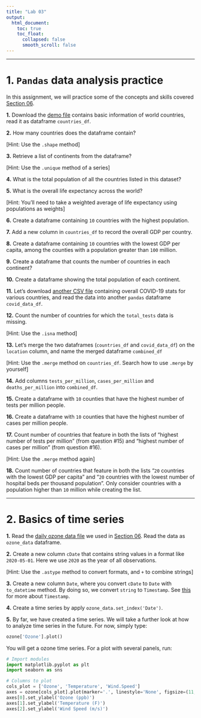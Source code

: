---
title: "Lab 03"
output:
  html_document:
    toc: true
    toc_float:
      collapsed: false
      smooth_scroll: false
---

***

# 1. `Pandas` data analysis practice

In this assignment, we will practice some of the concepts and skills covered [Section 06](https://zhu-group.github.io/ese5023/Section_06.html). 

**1.** Download the [demo file](https://zhu-group.github.io/ese5023/download/countries.csv) contains basic information of world countries, read it as dataframe `countries_df`.

**2.** How many countries does the dataframe contain? 

[Hint: Use the `.shape` method]

**3.** Retrieve a list of continents from the dataframe?

[Hint: Use the `.unique` method of a series]

**4.** What is the total population of all the countries listed in this dataset?

**5.** What is the overall life expectancy across the world?

[Hint: You'll need to take a weighted average of life expectancy using populations as weights]

**6.** Create a dataframe containing `10` countries with the highest population.

**7.** Add a new column in `countries_df` to record the overall GDP per country.

**8.** Create a dataframe containing `10` countries with the lowest GDP per capita, among the counties with a population greater than `100` million.

**9.** Create a dataframe that counts the number of countries in each continent?

**10.** Create a dataframe showing the total population of each continent.

**11.** Let's download [another CSV file](https://zhu-group.github.io/ese5023/download/covid-countries-data.csv) containing overall COVID-19 stats for various countries, and read the data into another `pandas` dataframe `covid_data_df`.

**12.** Count the number of countries for which the `total_tests` data is missing.

[Hint: Use the `.isna` method]

**13.** Let's merge the two dataframes (`countries_df` and `covid_data_df`) on the `location` column, and name the merged dataframe `combined_df`

[Hint: Use the `.merge` method on `countries_df`. Search how to use `.merge` by yourself]

**14.** Add columns `tests_per_million`, `cases_per_million` and `deaths_per_million` into `combined_df`.

**15.** Create a dataframe with `10` counties that have the highest number of tests per million people.

**16.** Create a dataframe with `10` counties that have the highest number of cases per million people.

**17.** Count number of countries that feature in both the lists of "highest number of tests per million" (from question #15) and "highest number of cases per million" (from question #16).

[Hint: Use the `.merge` method again]

**18.** Count number of countries that feature in both the lists "`20` countries with the lowest GDP per capita" and "`20` countries with the lowest number of hospital beds per thousand population". Only consider countries with a population higher than `10` million while creating the list.

***

# 2. Basics of time series

**1.** Read the [daily ozone data file](https://zhu-group.github.io/ese5023/download/ozone_data.csv) we used in [Section 06](https://zhu-group.github.io/ese5023/Section_06.html#Exercise_4). Read the data as `ozone_data` dataframe.

**2.** Create a new column `cDate` that contains string values in a format like `2020-05-01`. Here we use `2020` as the year of all observations.

[Hint: Use the `.astype` method to convert formats, and `+` to combine strings]

**3.** Create a new column `Date`, where you convert `cDate` to `Date` with `to_datetime` method. By doing so, we convert `string` to `Timestamp`. See [this](https://pandas.pydata.org/docs/reference/api/pandas.Timestamp.html) for more about `Timestamp`.

**4.** Create a time series by apply `ozone_data.set_index('Date')`.

**5.** By far, we have created a time series. We will take a further look at how to analyze time series in the future. For now, simply type:

```{python, eval=F}
ozone['Ozone'].plot()
```

You will get a ozone time series. For a plot with several panels, run:

```{python, eval=F}
# Import modules
import matplotlib.pyplot as plt
import seaborn as sns

# Columns to plot
cols_plot = ['Ozone', 'Temperature', 'Wind.Speed']
axes = ozone[cols_plot].plot(marker='.', linestyle='None', figsize=(11, 9), subplots=True)
axes[0].set_ylabel('Ozone (ppb)')
axes[1].set_ylabel('Temperature (F)')
axes[2].set_ylabel('Wind Speed (m/s)')
```
